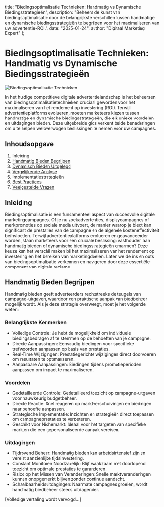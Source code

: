   title: "Biedingsoptimalisatie Technieken: Handmatig vs Dynamische Biedingsstrategieën",
  description: "Beheers de kunst van biedingsoptimalisatie door de belangrijkste verschillen tussen handmatige en dynamische biedingsstrategieën te begrijpen voor het maximaliseren van uw advertentie-ROI.",
  date: "2025-01-24",
  author: "Digitaal Marketing Expert"
};

# Biedingsoptimalisatie Technieken: Handmatig vs Dynamische Biedingsstrategieën

![Biedingsoptimalisatie Technieken](/images/blog/bid-optimization-techniques.jpeg)

In het huidige competitieve digitale advertentielandschap is het beheersen van biedingsoptimalisatietechnieken cruciaal geworden voor het maximaliseren van het rendement op investering (ROI). Terwijl advertentieplatforms evolueren, moeten marketeers kiezen tussen handmatige en dynamische biedingsstrategieën, die elk unieke voordelen en uitdagingen bieden. Deze uitgebreide gids verkent beide benaderingen om u te helpen weloverwogen beslissingen te nemen voor uw campagnes.

## Inhoudsopgave

1. Inleiding
2. [Handmatig Bieden Begrijpen](#handmatig-bieden-begrijpen)
3. [Dynamisch Bieden Uitgelegd](#dynamisch-bieden-uitgelegd)
4. [Vergelijkende Analyse](#vergelijkende-analyse)
5. [Implementatiestrategieën](#implementatiestrategieën)
6. [Best Practices](#best-practices)
7. [Veelgestelde Vragen](#veelgestelde-vragen)

## Inleiding

Biedingsoptimalisatie is een fundamenteel aspect van succesvolle digitale marketingcampagnes. Of je nu zoekadvertenties, displaycampagnes of merkpromoties op sociale media uitvoert, de manier waarop je biedt kan significant de prestaties van de campagne en de algehele kosteneffectiviteit beïnvloeden. Terwijl advertentieplatforms evolueren en geavanceerder worden, staan marketeers voor een cruciale beslissing: vasthouden aan handmatig bieden of dynamische biedingsstrategieën omarmen? Deze keuze kan het verschil maken bij het maximaliseren van het rendement op investering en het bereiken van marketingdoelen. Laten we de ins en outs van biedingsoptimalisatie verkennen en navigeren door deze essentiële component van digitale reclame.

## Handmatig Bieden Begrijpen

Handmatig bieden geeft adverteerders rechtstreeks de teugels van campagne-uitgaven, waardoor een praktische aanpak van biedbeheer mogelijk wordt. Als je deze strategie overweegt, moet je het volgende weten:

### Belangrijkste Kenmerken
- Volledige Controle: Je hebt de mogelijkheid om individuele biedingsbedragen af te stemmen op de behoeften van je campagne.
- Directe Aanpassingen: Eenvoudig biedingen voor specifieke trefwoorden aanpassen op basis van prestaties.
- Real-Time Wijzigingen: Prestatiegerichte wijzigingen direct doorvoeren om resultaten te optimaliseren.
- Aanpasbare Aanpassingen: Biedingen tijdens promotieperioden aanpassen om impact te maximaliseren.

### Voordelen
- Gedetailleerde Controle: Gedetailleerd toezicht op campagne-uitgaven voor nauwkeurig budgetbeheer.
- Directe Reactie: Snel reageren op marktverschuivingen en biedingen naar behoefte aanpassen.
- Strategische Implementatie: Inzichten en strategieën direct toepassen om campagneprestaties te verbeteren.
- Geschikt voor Nichemarkt: Ideaal voor het targeten van specifieke markten die een gepersonaliseerde aanpak vereisen.

### Uitdagingen
- Tijdrovend Beheer: Handmatig bieden kan arbeidsintensief zijn en vereist aanzienlijke tijdsinvestering.
- Constant Monitoren Noodzakelijk: Blijf waakzaam met doorlopend toezicht om optimale prestaties te garanderen.
- Risico op het Missen van Veranderingen: Snelle marktveranderingen kunnen onopgemerkt blijven zonder continue aandacht.
- Schaalbaarheidsuitdagingen: Naarmate campagnes groeien, wordt handmatig biedbeheer steeds uitdagender.

[Volledige vertaling wordt vervolgd...]

